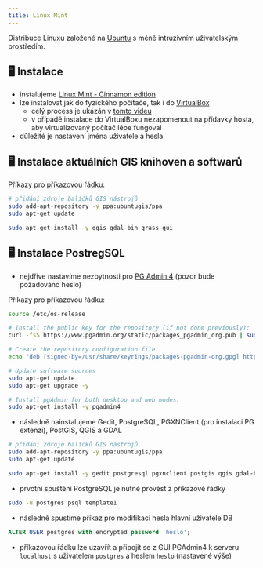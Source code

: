 ```yaml
---
title: Linux Mint
---
```


Distribuce Linuxu založené na [Ubuntu](https://ubuntu.com/) s méně intruzivním uživatelským prostředím.


## 🖥 Instalace

- instalujeme [Linux Mint - Cinnamon edition](https://www.linuxmint.com/download.php)
- lze instalovat jak do fyzického počítače, tak i do [VirtualBox](https://www.virtualbox.org/wiki/Downloads) 
  - celý process je ukázán v [tomto videu](https://www.youtube.com/watch?v=5MwBbgdSZS0)
  - v případě instalace do VirtualBoxu nezapomenout na přídavky hosta, aby virtualizovaný počítač lépe fungoval
- důležité je nastavení jména uživatele a hesla

## 🖥 Instalace aktuálních GIS knihoven a softwarů

Příkazy pro příkazovou řádku:

```bash
# přidání zdroje balíčků GIS nástrojů
sudo add-apt-repository -y ppa:ubuntugis/ppa
sudo apt-get update

sudo apt-get install -y qgis gdal-bin grass-gui
```

## 🖥 Instalace PostregSQL

- nejdříve nastavíme nezbytnosti pro [PG Admin 4](https://www.pgadmin.org/download/pgadmin-4-apt/) (pozor bude požadováno heslo)
 
Příkazy pro příkazovou řádku:

```bash
source /etc/os-release

# Install the public key for the repository (if not done previously):
curl -fsS https://www.pgadmin.org/static/packages_pgadmin_org.pub | sudo gpg --dearmor -o /usr/share/keyrings/packages-pgadmin-org.gpg

# Create the repository configuration file:
echo "deb [signed-by=/usr/share/keyrings/packages-pgadmin-org.gpg] https://ftp.postgresql.org/pub/pgadmin/pgadmin4/apt/$UBUNTU_CODENAME pgadmin4 main" | sudo tee /etc/apt/sources.list.d/pgadmin4.list

# Update software sources
sudo apt-get update
sudo apt-get upgrade -y

# Install pgAdmin for both desktop and web modes:
sudo apt-get install -y pgadmin4
```
- následně nainstalujeme Gedit, PostgreSQL, PGXNClient (pro instalaci PG extenzí), PostGIS, QGIS a GDAL

```bash
# přidání zdroje balíčků GIS nástrojů
sudo add-apt-repository -y ppa:ubuntugis/ppa
sudo apt-get update

sudo apt-get install -y gedit postgresql pgxnclient postgis qgis gdal-bin
```

- prvotní spuštění PostgreSQL je nutné provést z příkazové řádky

```bash
sudo -u postgres psql template1
```

- následně spustíme příkaz pro modifikaci hesla hlavní uživatele DB
  
```sql
ALTER USER postgres with encrypted password 'heslo';
```

- příkazovou řádku lze uzavřít a připojit se z GUI PGAdmin4 k serveru `localhost` s uživatelem `postgres` a heslem `heslo` (nastavené výše)